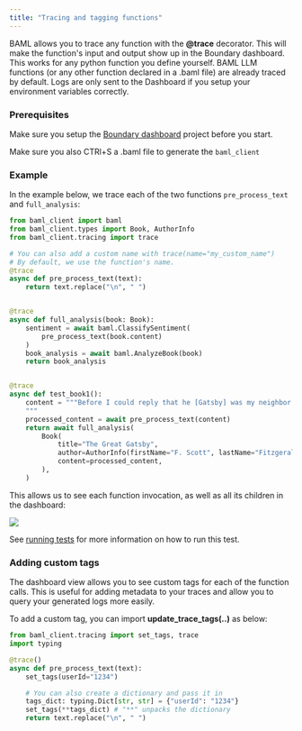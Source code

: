 ```yaml
---
title: "Tracing and tagging functions"
---
```


BAML allows you to trace any function with the **@trace** decorator.
This will make the function's input and output show up in the Boundary dashboard. This works for any python function you define yourself. BAML LLM functions (or any other function declared in a .baml file) are already traced by default. Logs are only sent to the Dashboard if you setup your environment variables correctly.


### Prerequisites
Make sure you setup the [Boundary dashboard](/quickstart#setting-up-the-boundary-dashboard) project before you start.

Make sure you also CTRl+S a .baml file to generate the `baml_client`

### Example

In the example below, we trace each of the two functions `pre_process_text` and `full_analysis`:

```python
from baml_client import baml
from baml_client.types import Book, AuthorInfo
from baml_client.tracing import trace

# You can also add a custom name with trace(name="my_custom_name")
# By default, we use the function's name.
@trace
async def pre_process_text(text):
    return text.replace("\n", " ")


@trace
async def full_analysis(book: Book):
    sentiment = await baml.ClassifySentiment(
        pre_process_text(book.content)
    )
    book_analysis = await baml.AnalyzeBook(book)
    return book_analysis


@trace
async def test_book1():
    content = """Before I could reply that he [Gatsby] was my neighbor...
    """
    processed_content = await pre_process_text(content)
    return await full_analysis(
        Book(
            title="The Great Gatsby",
            author=AuthorInfo(firstName="F. Scott", lastName="Fitzgerald"),
            content=processed_content,
        ),
    )
```


This allows us to see each function invocation, as well as all its children in the dashboard:

<img src="/images/dashboard/dashboard-test-pic.png" width="auto" />

See [running tests](/running-tests) for more information on how to run this test.

### Adding custom tags

The dashboard view allows you to see custom tags for each of the function calls. This is useful for adding metadata to your traces and allow you to query your generated logs more easily.

To add a custom tag, you can import **update_trace_tags(..)** as below:

```python
from baml_client.tracing import set_tags, trace
import typing

@trace()
async def pre_process_text(text):
    set_tags(userId="1234")

    # You can also create a dictionary and pass it in
    tags_dict: typing.Dict[str, str] = {"userId": "1234"}
    set_tags(**tags_dict) # "**" unpacks the dictionary
    return text.replace("\n", " ")
```
